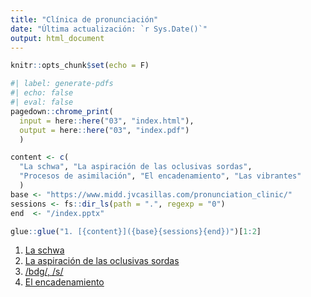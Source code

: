 ```yaml
---
title: "Clínica de pronunciación"
date: "Última actualización: `r Sys.Date()`"
output: html_document
---
```


```r
knitr::opts_chunk$set(echo = F)
```


```r
#| label: generate-pdfs
#| echo: false
#| eval: false
pagedown::chrome_print(
  input = here::here("03", "index.html"), 
  output = here::here("03", "index.pdf")
  )
```





```r
content <- c(
  "La schwa", "La aspiración de las oclusivas sordas", 
  "Procesos de asimilación", "El encadenamiento", "Las vibrantes"
  )
base <- "https://www.midd.jvcasillas.com/pronunciation_clinic/"
sessions <- fs::dir_ls(path = ".", regexp = "0")
end  <- "/index.pptx"

glue::glue("1. [{content}]({base}{sessions}{end})")[1:2]
```


1. [La schwa](https://www.midd.jvcasillas.com/pronunciation_clinic/01/index.html)
1. [La aspiración de las oclusivas sordas](https://www.midd.jvcasillas.com/pronunciation_clinic/02/index.html)
1. [/bdg/, /s/](https://www.midd.jvcasillas.com/pronunciation_clinic/03/index.html)
1. [El encadenamiento](https://www.midd.jvcasillas.com/pronunciation_clinic/03/index.html)
<!--
1. [Las vibrantes](https://www.midd.jvcasillas.com/pronunciation_clinic/05/index.pptx)

-->
